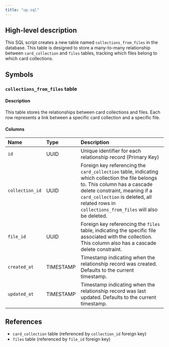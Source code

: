 ```yaml
---
title: "up.sql"
---
```


## High-level description
This SQL script creates a new table named `collections_from_files` in the database. This table is designed to store a many-to-many relationship between `card_collection` and `files` tables, tracking which files belong to which card collections. 

## Symbols

### `collections_from_files` table
#### Description
This table stores the relationships between card collections and files. Each row represents a link between a specific card collection and a specific file.

#### Columns
| Name | Type | Description |
|:-----|:-----|:------------|
| `id` | UUID | Unique identifier for each relationship record (Primary Key) |
| `collection_id` | UUID | Foreign key referencing the `card_collection` table, indicating which collection the file belongs to. This column has a cascade delete constraint, meaning if a `card_collection` is deleted, all related rows in `collections_from_files` will also be deleted. |
| `file_id` | UUID | Foreign key referencing the `files` table, indicating the specific file associated with the collection. This column also has a cascade delete constraint. |
| `created_at` | TIMESTAMP | Timestamp indicating when the relationship record was created. Defaults to the current timestamp. |
| `updated_at` | TIMESTAMP | Timestamp indicating when the relationship record was last updated. Defaults to the current timestamp. |


## References
- `card_collection` table (referenced by `collection_id` foreign key)
- `files` table (referenced by `file_id` foreign key) 

